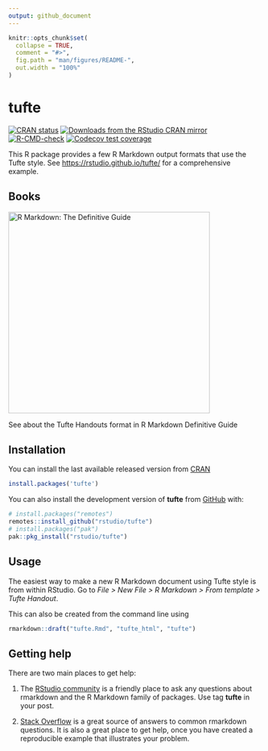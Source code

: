 ```yaml
---
output: github_document
---
```


<!-- README.md is generated from README.Rmd. Please edit that file -->

```r
knitr::opts_chunk$set(
  collapse = TRUE,
  comment = "#>",
  fig.path = "man/figures/README-",
  out.width = "100%"
)
```

# tufte

<!-- badges: start -->

[![CRAN status](https://www.r-pkg.org/badges/version/tufte)](https://CRAN.R-project.org/package=tufte)
[![Downloads from the RStudio CRAN mirror](https://cranlogs.r-pkg.org/badges/tufte)](https://cran.r-project.org/package=tufte)
[![R-CMD-check](https://github.com/rstudio/tufte/actions/workflows/R-CMD-check.yaml/badge.svg)](https://github.com/rstudio/tufte/actions/workflows/R-CMD-check.yaml)
[![Codecov test coverage](https://codecov.io/gh/rstudio/tufte/branch/main/graph/badge.svg)](https://app.codecov.io/gh/rstudio/tufte?branch=main)
<!-- badges: end -->

This R package provides a few R Markdown output formats that use the Tufte style. See <https://rstudio.github.io/tufte/> for a comprehensive example.

## Books

<a href="https://bookdown.org/yihui/rmarkdown/tufte-handouts.html"><img src="https://bookdown.org/yihui/rmarkdown/images/cover.png" alt="R Markdown: The Definitive Guide" class="book" height="400"/></a>

See about the Tufte Handouts format in R Markdown Definitive Guide

## Installation

You can install the last available released version from [CRAN](https://cran.r-project.org/package=tufte)

``` r
install.packages('tufte')
```

You can also install the development version of **tufte** from [GitHub](https://github.com/) with:

``` r
# install.packages("remotes")
remotes::install_github("rstudio/tufte")
# install.packages("pak")
pak::pkg_install("rstudio/tufte")
```

## Usage

The easiest way to make a new R Markdown document using Tufte style is from within RStudio. Go to _File > New File > R Markdown > From template > Tufte Handout_.

This can also be created from the command line using

```r
rmarkdown::draft("tufte.Rmd", "tufte_html", "tufte")
```

## Getting help

There are two main places to get help:

1. The [RStudio community](https://community.rstudio.com/c/r-markdown/10) is a friendly place to ask any questions about rmarkdown and the R Markdown family of packages. Use tag **tufte** in your post.

1. [Stack Overflow](https://stackoverflow.com/questions/tagged/r-markdown+tufte) is a great source of answers to common rmarkdown questions. It is also a great place to get help, once you have created a reproducible example that illustrates your problem.

